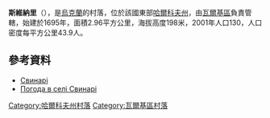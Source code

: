 {{coord|49|56|16|N|35|44|50|E|scale:100000_region:UA|display=title}}

'''斯維納里'''（{{lang-uk|Свинарі}}），是[[烏克蘭|烏克蘭]]的村落，位於該國東部[[哈爾科夫州|哈爾科夫州]]，由[[瓦爾基區|瓦爾基區]]負責管轄，始建於1695年，面積2.96平方公里，海拔高度198米，2001年人口130，人口密度每平方公里43.9人。

==參考資料==
* [http://gska2.rada.gov.ua/pls/z7502/A005?rdat1=09.01.2009&rf7571=32619 Свинарі]{{dead link|date=2018年3月 |bot=InternetArchiveBot |fix-attempted=yes }}
* [http://weather.in.ua/ua/har'kovskaja/23383 Погода в селі Свинарі]{{Wayback|url=http://weather.in.ua/ua/har%27kovskaja/23383 |date=20160323040222 }}

{{DEFAULTSORT:Свинарі}}
[[Category:哈爾科夫州村落|Category:哈爾科夫州村落]]
[[Category:瓦爾基區村落|Category:瓦爾基區村落]]


{{Kharkiv-geo-stub}}